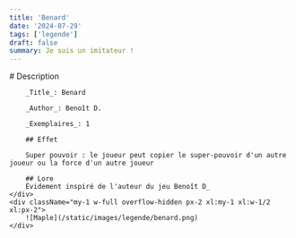 ```yaml
---
title: 'Benard'
date: '2024-07-29'
tags: ['legende']
draft: false
summary: Je suis un imitateur !
---
```


<div className="-mx-2 flex flex-wrap overflow-hidden xl:-mx-2">
    <div className="my-1 w-full overflow-hidden px-2 xl:my-1 xl:w-1/2 xl:px-2">
        # Description

        _Title_: Benard

        _Author_: Benoît D.

        _Exemplaires_: 1

        ## Effet

        Super pouvoir : le joueur peut copier le super-pouvoir d'un autre joueur ou la force d'un autre joueur

        ## Lore
        Évidement inspiré de l'auteur du jeu Benoît D_
    </div>
    <div className="my-1 w-full overflow-hidden px-2 xl:my-1 xl:w-1/2 xl:px-2">
        ![Maple](/static/images/legende/benard.png)
    </div>

</div>
